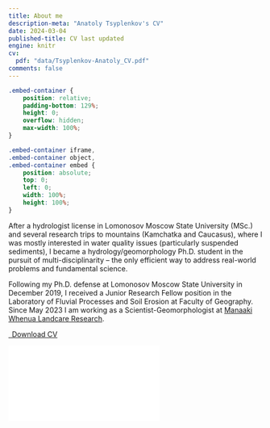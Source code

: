 ```yaml
---
title: About me
description-meta: "Anatoly Tsyplenkov's CV"
date: 2024-03-04
published-title: CV last updated
engine: knitr 
cv:
  pdf: "data/Tsyplenkov-Anatoly_CV.pdf"
comments: false
---
```


```css
.embed-container {
    position: relative;
    padding-bottom: 129%;
    height: 0;
    overflow: hidden;
    max-width: 100%;
}

.embed-container iframe,
.embed-container object,
.embed-container embed {
    position: absolute;
    top: 0;
    left: 0;
    width: 100%;
    height: 100%;
}
```

After a hydrologist license in Lomonosov Moscow State University (MSc.) and several research trips to mountains (Kamchatka and Caucasus), where I was mostly interested in water quality issues (particularly suspended sediments), I became a hydrology/geomorphology Ph.D. student in the pursuit of multi-disciplinarity – the only efficient way to address real-world problems and fundamental science.

Following my Ph.D. defense at Lomonosov Moscow State University in December 2019, I received a Junior Research Fellow position in the Laboratory of Fluvial Processes and Soil Erosion at Faculty of Geography. Since May 2023 I am working as a Scientist-Geomorphologist at [Manaaki Whenua Landcare Research](https://www.landcareresearch.co.nz/).

```{=html}
<p class="text-center">
  <a class="btn btn-primary btn-lg cv-download" href="`r rmarkdown::metadata$cv$pdf`" target="_blank">
    <i class="fa-solid fa-file-arrow-down"></i>&ensp;Download CV
  </a>
</p>

<div class="embed-container">
  <iframe src="`r rmarkdown::metadata$cv$pdf`" style="border: 0.5px"></iframe>
</div>
```
<!-- ::: {.callout-caution appearance="simple" icon=false } -->

<!-- Full {{< ai cv size=lg >}} can be downloaded [here {{< fa solid file-pdf size=lg >}}](data/Tsyplenkov-Anatoly_CV.pdf). -->

<!-- ::: -->

<!-- ### Research Interests -->

<!-- -   Mountain fluvial geomorphology -->
<!-- -   Sediment budget and dynamics -->
<!-- -   Soil erosion modeling -->
<!-- -   Statistical analyses on heterogeneous datasets and quantifying uncertainties based on Monte Carlo simulation techniques -->
<!-- -   Designing and maintaining large databases of measurements on various geomorphic processes -->
<!-- -   Quantifying and understanding geomorphic processes at catchment and regional scale -->

<!-- ### Education -->

<!-- ::: {.d-flex .justify-content-between} -->
<!-- ::: {} -->
<!-- **Lomonosov Moscow State University**   -->
<!-- PhD in Geographic Sciences (Hydrology)   -->
<!-- Advisors: Valentin Golosov, Sergey Chalov -->
<!-- ::: -->
<!-- ::: {.text-end} -->
<!-- Moscow, Russia   -->
<!-- Granted Dec 2019 -->
<!-- ::: -->
<!-- ::: -->
<!-- - Dissertation: *Suspended sediment load formation in small mountain river basins: general patterns and regional features* -->

<!-- ::: {.d-flex .justify-content-between} -->
<!-- ::: {} -->
<!-- **Lomonosov Moscow State University**   -->
<!-- Specialist in Hydrology (MSc. equivalent) -->
<!-- ::: -->
<!-- ::: {.text-end} -->
<!-- Moscow, Russia   -->
<!-- Granted June 2015 -->
<!-- ::: -->
<!-- ::: -->

<!-- ### Experience -->

<!-- ::: {.d-flex .justify-content-between} -->
<!-- ::: {} -->
<!-- **Institute of Geography Russian Academy of Science**   -->
<!-- ::: -->
<!-- ::: {.text-end} -->
<!-- April 2020 - present -->
<!-- ::: -->
<!-- ::: -->
<!-- *Postdoctoral Researcher* -->

<!-- - Working for the RSF grant No. 19‑17‑00181 “Quantitative assessment of the slope sediment flux and its changes in the Holocene for the Caucasus mountain rivers” -->
<!-- - Sediment source fingerprinting analysis in small mountain basins -->
<!-- - Suspended sediment modelling on a regional scale (Caucasus) -->
<!-- - Studying short‑term and long water discharge and suspended sediment dynamics -->
<!-- - Developed an `R` package for exploring intra‑event suspended sediment dynamics [`loadflux`](https://github.com/atsyplenkov/loadflux) -->

<!-- ::: {.d-flex .justify-content-between} -->
<!-- ::: {} -->
<!-- **Lomonosov Moscow State University**   -->
<!-- ::: -->
<!-- ::: {.text-end} -->
<!-- January 2020 - present -->
<!-- ::: -->
<!-- ::: -->
<!-- *Junior Research Fellow* -->

<!-- - Organized two international conferences and two schools for young researchers -->
<!-- - Estimated soil erosion for the Eastern Russia (Siberia, Kamcharka, Chukotka) -->
<!-- - Developed algorithm to process short‑term logger data (turbidity and water level) -->
<!-- - Developed framework for assessing lateral erosion rates (and volumes) for Arctic rivers -->

<!-- ::: {.d-flex .justify-content-between} -->
<!-- ::: {} -->
<!-- **State Institute of Oceanography (Russia, Moscow)**   -->
<!-- ::: -->
<!-- ::: {.text-end} -->
<!-- August 2015 - August 2017 -->
<!-- ::: -->
<!-- ::: -->
<!-- *Technician* -->

<!-- - Conducting hydrological measurements: water discharge, water stage, river velocity, river and lake bathymetry -->
<!-- - Equipment service: ADCPs, sonars, current meters -->
<!-- - Statistical analysis of main hydrological parameters (AEP, max and min discharges, etc.) -->
<!-- - Flood risk mapping for the Moscow city -->
